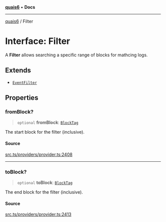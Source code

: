 [**quais6**](../README.md) • **Docs**

***

[quais6](../globals.md) / Filter

# Interface: Filter

A **Filter** allows searching a specific range of blocks for mathcing
 logs.

## Extends

- [`EventFilter`](EventFilter.md)

## Properties

### fromBlock?

> `optional` **fromBlock**: [`BlockTag`](../type-aliases/BlockTag.md)

The start block for the filter (inclusive).

#### Source

[src.ts/providers/provider.ts:2408](https://github.com/dominant-strategies/quais-6.js/blob/aca1855329c3946c627ab7f16ac5304cea7d20c5/src.ts/providers/provider.ts#L2408)

***

### toBlock?

> `optional` **toBlock**: [`BlockTag`](../type-aliases/BlockTag.md)

The end block for the filter (inclusive).

#### Source

[src.ts/providers/provider.ts:2413](https://github.com/dominant-strategies/quais-6.js/blob/aca1855329c3946c627ab7f16ac5304cea7d20c5/src.ts/providers/provider.ts#L2413)
